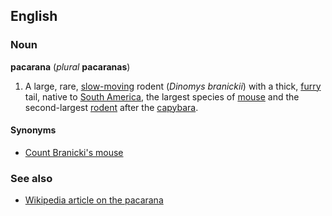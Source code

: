 ==English==
===Noun===
'''pacarana''' (''plural'' '''pacaranas''')

#A large, rare, [[slow-moving]] rodent (''Dinomys branickii'') with a thick, [[furry]] tail, native to [[South America]], the largest species of [[mouse]] and the second-largest [[rodent]] after the [[capybara]].

====Synonyms====
*[[Count Branicki's mouse]]

===See also===
*[[w:Pacarana|Wikipedia article on the pacarana]]